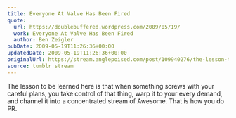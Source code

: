 ```yaml
---
title: Everyone At Valve Has Been Fired
quote:
  url: https://doublebuffered.wordpress.com/2009/05/19/
  work: Everyone At Valve Has Been Fired
  author: Ben Zeigler
pubDate: 2009-05-19T11:26:36+00:00
updatedDate: 2009-05-19T11:26:36+00:00
originalUrl: https://stream.anglepoised.com/post/109940276/the-lesson-to-be-learned-here-is-that-when
source: tumblr stream
---
```


The lesson to be learned here is that when something screws with your careful plans, you take control of that thing, warp it to your every demand, and channel it into a concentrated stream of Awesome. That is how you do PR.
